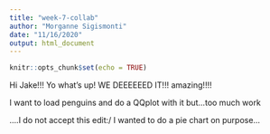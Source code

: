 ```yaml
---
title: "week-7-collab"
author: "Morganne Sigismonti"
date: "11/16/2020"
output: html_document
---
```


```r
knitr::opts_chunk$set(echo = TRUE)
```

Hi Jake!!!
Yo what's up! WE DEEEEEED IT!!!
amazing!!!!

I want to load penguins and do a QQplot with it but...too much work

....I do not accept this edit:/ I wanted to do a pie chart on purpose...

